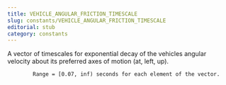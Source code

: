 ```yaml
---
title: VEHICLE_ANGULAR_FRICTION_TIMESCALE
slug: constants/VEHICLE_ANGULAR_FRICTION_TIMESCALE
editorial: stub
category: constants
---
```


<LSLConstant
	name="VEHICLE_ANGULAR_FRICTION_TIMESCALE"
	type="integer"
	value="17"
/>

A vector of timescales for exponential decay of the vehicles angular velocity about its preferred axes of motion (at, left, up).

			Range = [0.07, inf) seconds for each element of the vector.

